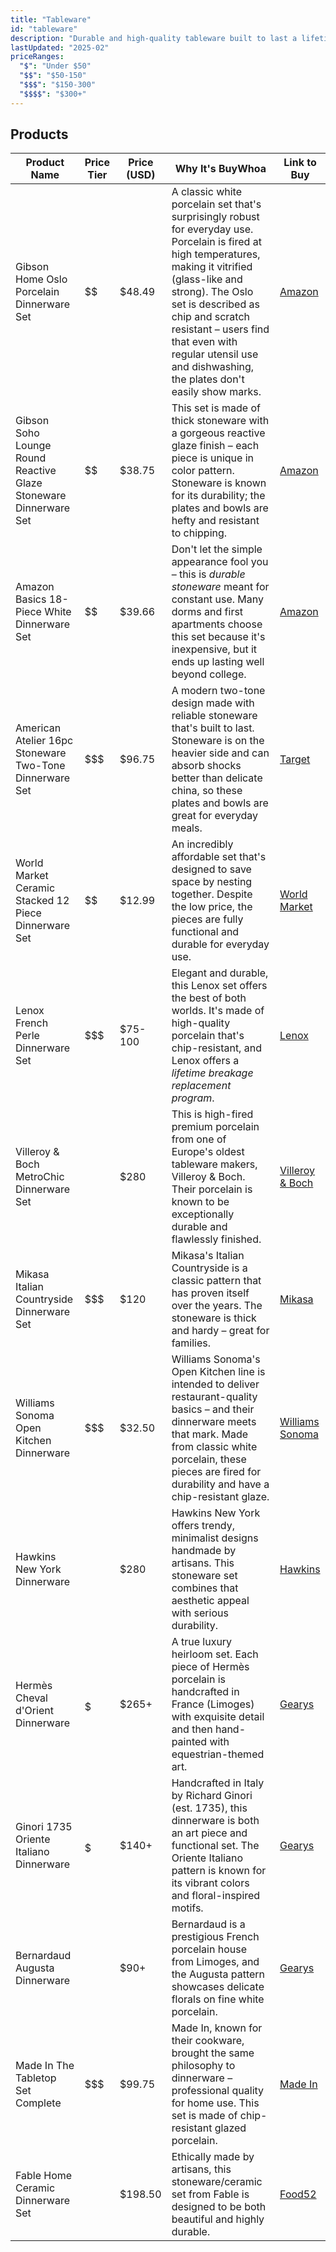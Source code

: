 ```yaml
---
title: "Tableware"
id: "tableware"
description: "Durable and high-quality tableware built to last a lifetime."
lastUpdated: "2025-02"
priceRanges:
  "$": "Under $50"
  "$$": "$50-150"
  "$$$": "$150-300"
  "$$$$": "$300+"
---
```


## Products

| Product Name | Price Tier | Price (USD) | Why It's BuyWhoa | Link to Buy |
|--------------|------------|-------------|---------------|-------------|
| Gibson Home Oslo Porcelain Dinnerware Set | $$ | $48.49 | A classic white porcelain set that's surprisingly robust for everyday use. Porcelain is fired at high temperatures, making it vitrified (glass-like and strong). The Oslo set is described as chip and scratch resistant – users find that even with regular utensil use and dishwashing, the plates don't easily show marks. | [Amazon](https://amzn.to/4hGjeXc) |
| Gibson Soho Lounge Round Reactive Glaze Stoneware Dinnerware Set | $$ | $38.75 | This set is made of thick stoneware with a gorgeous reactive glaze finish – each piece is unique in color pattern. Stoneware is known for its durability; the plates and bowls are hefty and resistant to chipping. | [Amazon](https://amzn.to/4hGk3PL) |
| Amazon Basics 18-Piece White Dinnerware Set | $$ | $39.66 | Don't let the simple appearance fool you – this is *durable stoneware* meant for constant use. Many dorms and first apartments choose this set because it's inexpensive, but it ends up lasting well beyond college. | [Amazon](https://amzn.to/3Qp8wZ4) |
| American Atelier 16pc Stoneware Two-Tone Dinnerware Set | $$$ | $96.75 | A modern two-tone design made with reliable stoneware that's built to last. Stoneware is on the heavier side and can absorb shocks better than delicate china, so these plates and bowls are great for everyday meals. | [Target](https://amzn.to/4hK6Llo) |
| World Market Ceramic Stacked 12 Piece Dinnerware Set | $$ | $12.99 | An incredibly affordable set that's designed to save space by nesting together. Despite the low price, the pieces are fully functional and durable for everyday use. | [World Market](https://www.worldmarket.com/p/stacked-ceramic-12-piece-dinnerware-set-102628.html) |
| Lenox French Perle Dinnerware Set | $$$ | $75-100 | Elegant and durable, this Lenox set offers the best of both worlds. It's made of high-quality porcelain that's chip-resistant, and Lenox offers a *lifetime breakage replacement program*. | [Lenox](https://amzn.to/4gMz552) |
| Villeroy & Boch MetroChic Dinnerware Set | $$$$ | $280 | This is high-fired premium porcelain from one of Europe's oldest tableware makers, Villeroy & Boch. Their porcelain is known to be exceptionally durable and flawlessly finished. | [Villeroy & Boch](https://www.villeroy-boch.com/p/metrochic-dinnerware-set-1046527060/) |
| Mikasa Italian Countryside Dinnerware Set | $$$ | $120 | Mikasa's Italian Countryside is a classic pattern that has proven itself over the years. The stoneware is thick and hardy – great for families. | [Mikasa](https://amzn.to/4i4TIuC) |
| Williams Sonoma Open Kitchen Dinnerware | $$$ | $32.50 | Williams Sonoma's Open Kitchen line is intended to deliver restaurant-quality basics – and their dinnerware meets that mark. Made from classic white porcelain, these pieces are fired for durability and have a chip-resistant glaze. | [Williams Sonoma](https://amzn.to/4i3pGY4) |
| Hawkins New York Dinnerware | $$$$ | $280 | Hawkins New York offers trendy, minimalist designs handmade by artisans. This stoneware set combines that aesthetic appeal with serious durability. | [Hawkins](https://www.hawkinsnewyork.com/products/essential-dinnerware-16-piece-set-mustard) |
| Hermès Cheval d'Orient Dinnerware | $$$$$ | $265+ | A true luxury heirloom set. Each piece of Hermès porcelain is handcrafted in France (Limoges) with exquisite detail and then hand-painted with equestrian-themed art. | [Gearys](https://www.gearys.com/hermes-cheval-d-orient-dinnerware.html) |
| Ginori 1735 Oriente Italiano Dinnerware | $$$$$ | $140+ | Handcrafted in Italy by Richard Ginori (est. 1735), this dinnerware is both an art piece and functional set. The Oriente Italiano pattern is known for its vibrant colors and floral-inspired motifs. | [Gearys](https://www.ginori1735.com/us/en/ginori-oriente-italiano-newyork) |
| Bernardaud Augusta Dinnerware | $$$$ | $90+ | Bernardaud is a prestigious French porcelain house from Limoges, and the Augusta pattern showcases delicate florals on fine white porcelain. | [Gearys](https://www.gearys.com/dining-entertaining/dinnerware/bernardaud-augusta-dinnerware) |
| Made In The Tabletop Set Complete | $$$ | $99.75 | Made In, known for their cookware, brought the same philosophy to dinnerware – professional quality for home use. This set is made of chip-resistant glazed porcelain. | [Made In](https://amzn.to/4gJ3Gk3) |
| Fable Home Ceramic Dinnerware Set | $$$$ | $198.50 | Ethically made by artisans, this stoneware/ceramic set from Fable is designed to be both beautiful and highly durable. | [Food52](https://amzn.to/3X22L7i) |